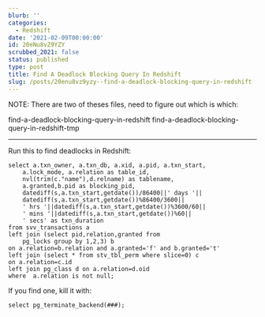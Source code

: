 ```yaml
---
blurb: ''
categories:
  - Redshift
date: '2021-02-09T00:00:00'
id: 20eNu8vZ9YZY
scrubbed_2021: false
status: published
type: post
title: Find A Deadlock Blocking Query In Redshift
slug: /posts/20enu8vz9yzy--find-a-deadlock-blocking-query-in-redshift
---
```


NOTE: There are two of theses files, need to figure out which is which:

find-a-deadlock-blocking-query-in-redshift
find-a-deadlock-blocking-query-in-redshift-tmp

---

Run this to find deadlocks in Redshift:

```sql{numberLines: true}
select a.txn_owner, a.txn_db, a.xid, a.pid, a.txn_start, 
    a.lock_mode, a.relation as table_id,
    nvl(trim(c."name"),d.relname) as tablename, 
    a.granted,b.pid as blocking_pid,
    datediff(s,a.txn_start,getdate())/86400||' days '||
    datediff(s,a.txn_start,getdate())%86400/3600||
    ' hrs '||datediff(s,a.txn_start,getdate())%3600/60||
    ' mins '||datediff(s,a.txn_start,getdate())%60||
    ' secs' as txn_duration
from svv_transactions a 
left join (select pid,relation,granted from 
    pg_locks group by 1,2,3) b 
on a.relation=b.relation and a.granted='f' and b.granted='t' 
left join (select * from stv_tbl_perm where slice=0) c 
on a.relation=c.id 
left join pg_class d on a.relation=d.oid
where  a.relation is not null;
```



If you find one, kill it with:

```sql{numberLines: true}
select pg_terminate_backend(###);
```
